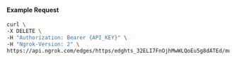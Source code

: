 
#### Example Request

```bash
curl \
-X DELETE \
-H "Authorization: Bearer {API_KEY}" \
-H "Ngrok-Version: 2" \
https://api.ngrok.com/edges/https/edghts_32ELI7FnOjhMwWLQoEu5g8dATEd/mutual_tls
```
